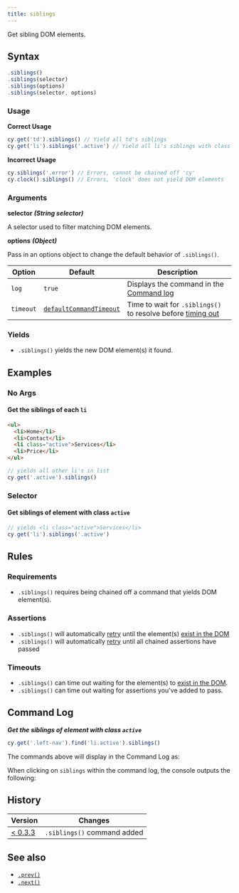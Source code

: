 ```yaml
---
title: siblings
---
```


Get sibling DOM elements.

## Syntax

```javascript
.siblings()
.siblings(selector)
.siblings(options)
.siblings(selector, options)
```

### Usage

**<Icon name="check-circle" color="green" /> Correct Usage**

```javascript
cy.get('td').siblings() // Yield all td's siblings
cy.get('li').siblings('.active') // Yield all li's siblings with class '.active'
```

**<Icon name="exclamation-triangle" color="red" /> Incorrect Usage**

```javascript
cy.siblings('.error') // Errors, cannot be chained off 'cy'
cy.clock().siblings() // Errors, 'clock' does not yield DOM elements
```

### Arguments

**<Icon name="angle-right" /> selector** **_(String selector)_**

A selector used to filter matching DOM elements.

**<Icon name="angle-right" /> options** **_(Object)_**

Pass in an options object to change the default behavior of `.siblings()`.

| Option    | Default                                                              | Description                                                                              |
| --------- | -------------------------------------------------------------------- | ---------------------------------------------------------------------------------------- |
| `log`     | `true`                                                               | Displays the command in the [Command log](/guides/core-concepts/cypress-app#Command-Log) |
| `timeout` | [`defaultCommandTimeout`](/guides/references/configuration#Timeouts) | Time to wait for `.siblings()` to resolve before [timing out](#Timeouts)                 |

### Yields [<Icon name="question-circle"/>](/guides/core-concepts/introduction-to-cypress#Subject-Management)

- `.siblings()` yields the new DOM element(s) it found.

## Examples

### No Args

#### Get the siblings of each `li`

```html
<ul>
  <li>Home</li>
  <li>Contact</li>
  <li class="active">Services</li>
  <li>Price</li>
</ul>
```

```javascript
// yields all other li's in list
cy.get('.active').siblings()
```

### Selector

#### Get siblings of element with class `active`

```javascript
// yields <li class="active">Services</li>
cy.get('li').siblings('.active')
```

## Rules

### Requirements [<Icon name="question-circle"/>](/guides/core-concepts/introduction-to-cypress#Chains-of-Commands)

- `.siblings()` requires being chained off a command that yields DOM
element(s).

### Assertions [<Icon name="question-circle"/>](/guides/core-concepts/introduction-to-cypress#Assertions)

- `.siblings()` will automatically
[retry](/guides/core-concepts/retry-ability) until the element(s)
[exist in the DOM](/guides/core-concepts/introduction-to-cypress#Default-Assertions)</li><li>`.siblings()`
will automatically [retry](/guides/core-concepts/retry-ability) until all
chained assertions have passed

### Timeouts [<Icon name="question-circle"/>](/guides/core-concepts/introduction-to-cypress#Timeouts)

- `.siblings()` can time out waiting for the element(s) to
[exist in the DOM](/guides/core-concepts/introduction-to-cypress#Default-Assertions).</li><li>`.siblings()`
can time out waiting for assertions you've added to pass.

## Command Log

**_Get the siblings of element with class `active`_**

```javascript
cy.get('.left-nav').find('li.active').siblings()
```

The commands above will display in the Command Log as:

<DocsImage src="/img/api/siblings/find-siblings-of-dom-elements-to-test.png" alt="Command Log siblings" />

When clicking on `siblings` within the command log, the console outputs the
following:

<DocsImage src="/img/api/siblings/console-log-of-sibling-elements.png" alt="Console Log siblings" />

## History

| Version                                       | Changes                     |
| --------------------------------------------- | --------------------------- |
| [< 0.3.3](/guides/references/changelog#0-3-3) | `.siblings()` command added |

## See also

- [`.prev()`](/api/commands/prev)
- [`.next()`](/api/commands/next)
